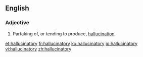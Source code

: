 ==English==

===Adjective===
{{en-adj}}

# Partaking of, or tending to produce, [[hallucination]]

[[et:hallucinatory]]
[[fr:hallucinatory]]
[[ko:hallucinatory]]
[[io:hallucinatory]]
[[vi:hallucinatory]]
[[zh:hallucinatory]]